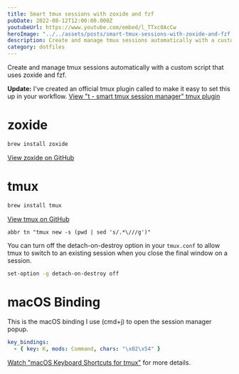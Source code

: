 ```yaml
---
title: Smart tmux sessions with zoxide and fzf
pubDate: 2022-08-12T12:00:00.000Z
youtubeUrl: https://www.youtube.com/embed/l_TTxc0AcCw
heroImage: "../../assets/posts/smart-tmux-sessions-with-zoxide-and-fzf.jpeg"
description: Create and manage tmux sessions automatically with a custom script
category: dotfiles
---
```


Create and manage tmux sessions automatically with a custom script that uses zoxide and fzf.

**Update:** I've created an official tmux plugin called to make it easy to set this up in your workflow. [View "t - smart tmux session manager" tmux plugin](https://github.com/joshmedeski/t-smart-tmux-session-manager)

# zoxide

```sh
brew install zoxide
```

[View zoxide on GitHub](https://github.com/ajeetdsouza/zoxide)

# tmux

```bash
brew install tmux
```

[View tmux on GitHub](https://github.com/tmux/tmux)

```fish title="~/.config/fish/config.fish"
abbr tn "tmux new -s (pwd | sed 's/.*\///g')"
```

You can turn off the detach-on-destroy option in your `tmux.conf` to allow tmux to switch to an existing session when you close the final window on a session.

```sh title="~/.tmux.conf"
set-option -g detach-on-destroy off
```

# macOS Binding

This is the macOS binding I use (cmd+j) to open the session manager popup.

```yaml title="~/.config/alacritty/alacritty.yaml"
key_bindings:
  - { key: K, mods: Command, chars: "\x02\x54" }
```

[Watch "macOS Keyboard Shortcuts for tmux"](/posts/macos-keyboard-shortcuts-for-tmux) for more details.
